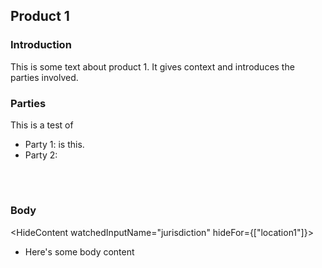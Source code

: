 
## Product 1

### Introduction

This is some text about product 1. It gives context and introduces the parties involved.

### Parties

This is a test of

- Party 1: <DynamicTemplateContent watchedInputName="checkboxExample" condition="a_body" /> is this.
- Party 2: <DynamicUserContent watchedInputName="textExample" />

<br />

# <DynamicTemplateContent watchedInputName="checkboxExample" condition="b_header" />

<DynamicUserContent watchedInputName="textExample" emptySize="xxlarge" />

### Body

<HideContent watchedInputName="jurisdiction" hideFor={["location1"]}>
  - Here's some body content
</HideContent>
